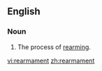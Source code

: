 ==English==

===Noun===
{{en-noun|-}}

# The process of [[rearm]]ing.

[[vi:rearmament]]
[[zh:rearmament]]